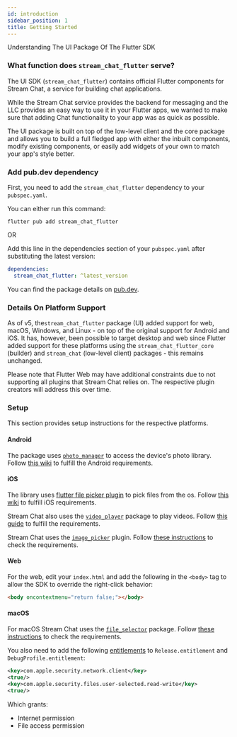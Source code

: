 ```yaml
---
id: introduction
sidebar_position: 1
title: Getting Started
---
```


Understanding The UI Package Of The Flutter SDK

### What function does `stream_chat_flutter` serve?

The UI SDK (`stream_chat_flutter`) contains official Flutter components for Stream Chat, a service for building chat applications.

While the Stream Chat service provides the backend for messaging and the LLC provides an easy way to
use it in your Flutter apps, we wanted to make sure that adding Chat functionality to your app was as quick as possible.

The UI package is built on top of the low-level client and the core package and allows you to build a
full fledged app with either the inbuilt components, modify existing components, or easily add widgets
of your own to match your app's style better.

### Add pub.dev dependency

First, you need to add the `stream_chat_flutter` dependency to your `pubspec.yaml`.

You can either run this command:

```shell
flutter pub add stream_chat_flutter
```

OR

Add this line in the dependencies section of your `pubspec.yaml` after substituting the latest version:

```yaml
dependencies:
  stream_chat_flutter: ^latest_version
```

You can find the package details on [pub.dev](https://pub.dev/packages/stream_chat_flutter).

### Details On Platform Support

As of v5, the`stream_chat_flutter` package (UI) added support for web, macOS, Windows, and Linux - on top of the original support for Android and iOS. It has, however, been possible to target desktop and web since Flutter added support for these platforms using the `stream_chat_flutter_core` (builder) and `stream_chat` (low-level client) packages - this remains unchanged.

Please note that Flutter Web may have additional constraints due to not supporting all plugins that Stream Chat relies on. The respective plugin creators will address this over time.

### Setup

This section provides setup instructions for the respective platforms.

#### Android

The package uses [`photo_manager`](https://pub.dev/packages/photo_manager) to access the device's photo library. Follow [this wiki](https://pub.dev/packages/photo_manager#android-10-q-29) to fulfill the Android requirements.

#### iOS

The library uses [flutter file picker plugin](https://github.com/miguelpruivo/flutter_file_picker) to pick
files from the os. Follow [this wiki](https://github.com/miguelpruivo/flutter_file_picker/wiki/Setup#ios) to fulfill iOS requirements.

Stream Chat also uses the [`video_player`](https://pub.dev/packages/video_player) package to play videos. Follow [this guide](https://pub.dev/packages/video_player#installation) to fulfill the requirements.

Stream Chat uses the [`image_picker`](https://pub.dev/packages/image_picker) plugin.
Follow [these instructions](https://pub.dev/packages/image_picker#ios) to check the requirements.

#### Web

For the web, edit your `index.html` and add the following in the `<body>` tag to allow the SDK to override the right-click behavior:

```html
<body oncontextmenu="return false;"></body>
```

#### macOS

For macOS Stream Chat uses the [`file_selector`](https://pub.dev/packages/file_selector#macos) package. Follow [these instructions](https://pub.dev/packages/file_selector#macos) to check the requirements.

You also need to add the following [entitlements](https://docs.flutter.dev/development/platform-integration/desktop#entitlements-and-the-app-sandbox) to `Release.entitlement` and `DebugProfile.entitlement`:

```xml
<key>com.apple.security.network.client</key>
<true/>
<key>com.apple.security.files.user-selected.read-write</key>
<true/>
```

Which grants:

- Internet permission
- File access permission
